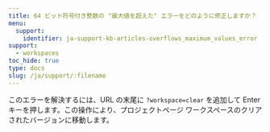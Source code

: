 ```yaml
---
title: 64 ビット符号付き整数の "最大値を超えた" エラーをどのように修正しますか？
menu:
  support:
    identifier: ja-support-kb-articles-overflows_maximum_values_error
support:
  - workspaces
toc_hide: true
type: docs
slug: /ja/support/:filename
---
```

このエラーを解決するには、URL の末尾に `?workspace=clear` を追加して Enter キーを押します。この操作により、プロジェクトページ ワークスペースのクリアされたバージョンに移動します。